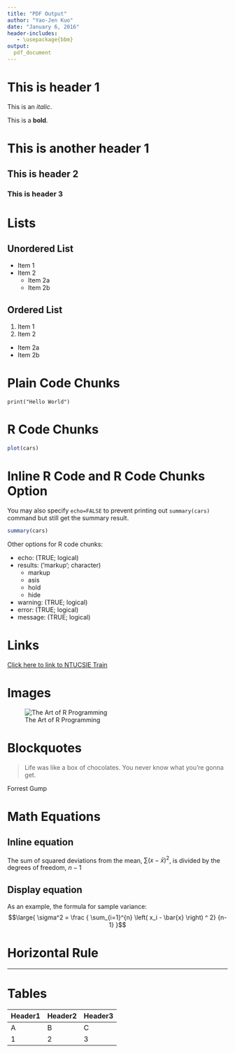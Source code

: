 ```yaml
---
title: "PDF Output"
author: "Yao-Jen Kuo"
date: "January 6, 2016"
header-includes:
   - \usepackage{bbm}
output: 
  pdf_document
---
```


# This is header 1

This is an *italic*.

This is a **bold**.

# This is another header 1

## This is header 2

### This is header 3

# Lists

## Unordered List

* Item 1
* Item 2
  * Item 2a
  * Item 2b

## Ordered List

1. Item 1
2. Item 2
  * Item 2a
  * Item 2b

# Plain Code Chunks

```
print("Hello World")
```

# R Code Chunks

```r
plot(cars)
```

# Inline R Code and R Code Chunks Option

You may also specify `echo=FALSE` to prevent printing out `summary(cars)` command but still get the summary result.

```r
summary(cars)
```

Other options for R code chunks:

* echo: (TRUE; logical)
* results: ('markup'; character)
  * markup
  * asis
  * hold
  * hide
* warning: (TRUE; logical)
* error: (TRUE; logical)
* message: (TRUE; logical)

# Links

[Click here to link to NTUCSIE Train](https://www.csie.ntu.edu.tw/train/)

# Images

![The Art of R Programming](C:/NTUTrainRL2/image/rRuperman.jpg)

# Blockquotes

> Life was like a box of chocolates. You never know what you're gonna get.

Forrest Gump

# Math Equations

## Inline equation

The sum of squared deviations from the mean, $\sum \left( x - \bar{x} \right)^2$, is divided by the degrees of freedom, $n-1$

## Display equation

As an example, the formula for sample variance:$$\large{ \sigma^2 = \frac { \sum_{i=1}^{n} \left( x_i - \bar{x} \right) ^ 2} {n-1} }$$

# Horizontal Rule

---

# Tables

Header1 | Header2 | Header3
--- | --- | ---
A | B | C
1 | 2 | 3